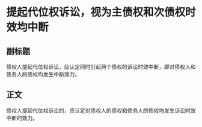 # 提起代位权诉讼，视为主债权和次债权时效均中断
## 副标题
债权人提起代位权诉讼，应认定同时引起两个债权的诉讼时效中断，即对债权人和债务人的债权均发生中断效力。
## 正文
债权人提起代位权诉讼的，应认定对债权人的债权和债务人的债权均发生诉讼时效中断的效力。